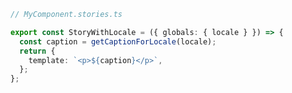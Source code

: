 ```ts
// MyComponent.stories.ts

export const StoryWithLocale = ({ globals: { locale } }) => {
  const caption = getCaptionForLocale(locale);
  return {
    template: `<p>${caption}</p>`,
  };
};
```
